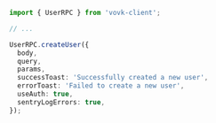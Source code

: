 ```ts
import { UserRPC } from 'vovk-client';

// ...

UserRPC.createUser({
  body,
  query,
  params,
  successToast: 'Successfully created a new user',
  errorToast: 'Failed to create a new user',
  useAuth: true,
  sentryLogErrors: true,
});
```
